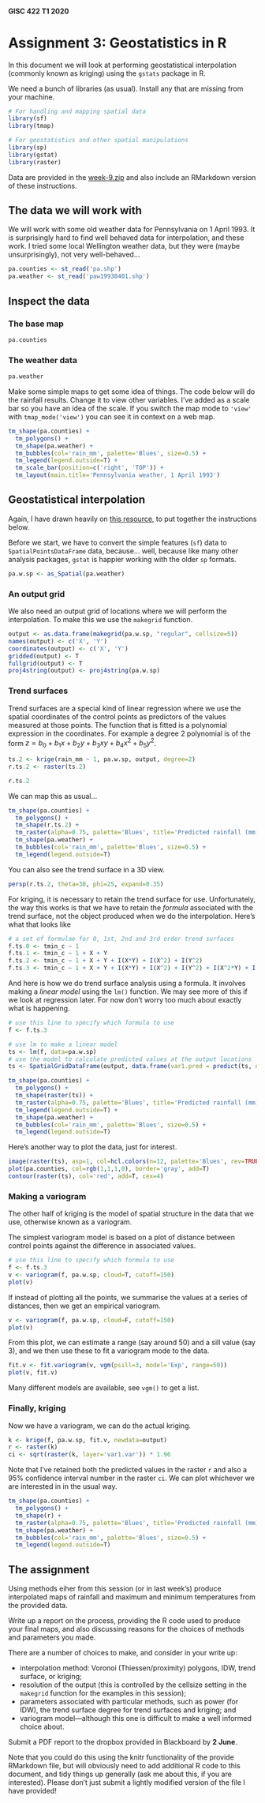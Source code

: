 #### GISC 422 T1 2020
# Assignment 3: Geostatistics in R
In this document we will look at performing geostatistical interpolation (commonly known as kriging) using the `gstats` package in R.

We need a bunch of libraries (as usual). Install any that are missing from your machine.
```r
# For handling and mapping spatial data
library(sf)
library(tmap)

# For geostatistics and other spatial manipulations
library(sp)
library(gstat)
library(raster)
```
Data are provided in the [week-9.zip](zip file) and also include an RMarkdown version of these instructions.

## The data we will work with
We will work with some old weather data for Pennsylvania on 1 April 1993. It is surprisingly hard to find well behaved data for interpolation, and these work. I tried some local Wellington weather data, but they were (maybe unsurprisingly), not very well-behaved...
```r
pa.counties <- st_read('pa.shp')
pa.weather <- st_read('paw19930401.shp')
```

## Inspect the data
### The base map
```r
pa.counties
```
### The weather data
```r
pa.weather
```

Make some simple maps to get some idea of things. The code below will do the rainfall results. Change it to view other variables. I've added as a scale bar so you have an idea of the scale. If you switch the map mode to `'view'` with `tmap_mode('view')` you can see it in context on a web map.
```r
tm_shape(pa.counties) +
  tm_polygons() +
  tm_shape(pa.weather) +
  tm_bubbles(col='rain_mm', palette='Blues', size=0.5) +
  tm_legend(legend.outside=T) +
  tm_scale_bar(position=c('right', 'TOP')) +
  tm_layout(main.title='Pennsylvania weather, 1 April 1993')
```

## Geostatistical interpolation
Again, I have drawn heavily on [this resource](https://mgimond.github.io/Spatial/interpolation-in-r.html), to put together the instructions below.

Before we start, we have to convert the simple features (`sf`) data to `SpatialPointsDataFrame` data, because... well, because like many other analysis packages, `gstat` is happier working with the older `sp` formats.
```r
pa.w.sp <- as_Spatial(pa.weather)
```

### An output grid
We also need an output grid of locations where we will perform the interpolation. To make this we use the `makegrid` function.
```r
output <- as.data.frame(makegrid(pa.w.sp, "regular", cellsize=5))
names(output) <- c('X', 'Y')
coordinates(output) <- c('X', 'Y')
gridded(output) <- T
fullgrid(output) <- T
proj4string(output) <- proj4string(pa.w.sp)
```

### Trend surfaces
Trend surfaces are a special kind of linear regression where we use the spatial coordinates of the control points as predictors of the values measured at those points. The function that is fitted is a polynomial expression in the coordinates. For example a degree 2 polynomial is of the form $z=b_0 + b_1x + b_2y + b_3xy + b_4x^2 + b_5y^2$.
```r
ts.2 <- krige(rain_mm ~ 1, pa.w.sp, output, degree=2)
r.ts.2 <- raster(ts.2)

r.ts.2
```

We can map this as usual...
```r
tm_shape(pa.counties) +
  tm_polygons() +
  tm_shape(r.ts.2) +
  tm_raster(alpha=0.75, palette='Blues', title='Predicted rainfall (mm)') +
  tm_shape(pa.weather) +
  tm_bubbles(col='rain_mm', palette='Blues', size=0.5) +
  tm_legend(legend.outside=T)
```

You can also see the trend surface in a 3D view.
```r
persp(r.ts.2, theta=30, phi=25, expand=0.35)
```

For kriging, it is necessary to retain the trend surface for use. Unfortunately, the way this works is that we have to retain the *formula* associated with the trend surface, not the object produced when we do the interpolation. Here's what that looks like

```r
# a set of formulae for 0, 1st, 2nd and 3rd order trend surfaces
f.ts.0 <- tmin_c ~ 1
f.ts.1 <- tmin_c ~ 1 + X + Y
f.ts.2 <- tmin_c ~ 1 + X + Y + I(X*Y) + I(X^2) + I(Y^2)
f.ts.3 <- tmin_c ~ 1 + X + Y + I(X*Y) + I(X^2) + I(Y^2) + I(X^2*Y) + I(X*Y^2) + I(X^3) + I(Y^3)
```

And here is how we do trend surface analysis using a formula. It involves making a *linear model* using the `lm()` function. We may see more of this if we look at regression later. For now don't worry too much about exactly what is happening.
```r
# use this line to specify which formula to use
f <- f.ts.3

# use lm to make a linear model
ts <- lm(f, data=pa.w.sp)
# use the model to calculate predicted values at the output locations
ts <- SpatialGridDataFrame(output, data.frame(var1.pred = predict(ts, newdata=output)))

tm_shape(pa.counties) +
  tm_polygons() +
  tm_shape(raster(ts)) +
  tm_raster(alpha=0.75, palette='Blues', title='Predicted rainfall (mm)') +
  tm_legend(legend.outside=T) +
  tm_shape(pa.weather) +
  tm_bubbles(col='rain_mm', palette='Blues', size=0.5) +
  tm_legend(legend.outside=T)
```

Here's another way to plot the data, just for interest.
```r
image(raster(ts), asp=1, col=hcl.colors(n=12, palette='Blues', rev=TRUE))
plot(pa.counties, col=rgb(1,1,1,0), border='gray', add=T)
contour(raster(ts), col='red', add=T, cex=4)
```

### Making a variogram
The other half of kriging is the model of spatial structure in the data that we use, otherwise known as a variogram.

The simplest variogram model is based on a plot of distance between control points against the difference in associated values.
```r
# use this line to specify which formula to use
f <- f.ts.3
v <- variogram(f, pa.w.sp, cloud=T, cutoff=150)
plot(v)
```

If instead of plotting all the points, we summarise the values at a series of distances, then we get an empirical variogram.
```r
v <- variogram(f, pa.w.sp, cloud=F, cutoff=150)
plot(v)
```

From this plot, we can estimate a range (say around 50) and a sill value (say 3), and we then use these to fit a variogram mode to the data.
```r
fit.v <- fit.variogram(v, vgm(psill=3, model='Exp', range=50))
plot(v, fit.v)
```

Many different models are available, see `vgm()` to get a list.

### Finally, kriging
Now we have a variogram, we can do the actual kriging.
```r
k <- krige(f, pa.w.sp, fit.v, newdata=output)
r <- raster(k)
ci <- sqrt(raster(k, layer='var1.var')) * 1.96
```

Note that I've retained both the predicted values in the raster `r` and also a 95% confidence interval number in the raster `ci`.  We can plot whichever we are interested in in the usual way.
```r
tm_shape(pa.counties) +
  tm_polygons() +
  tm_shape(r) +
  tm_raster(alpha=0.75, palette='Blues', title='Predicted rainfall (mm)') +
  tm_shape(pa.weather) +
  tm_bubbles(col='rain_mm', palette='Blues', size=0.5) +
  tm_legend(legend.outside=T)
```

## The assignment
Using methods eiher from this session (or in last week's) produce interpolated maps of rainfall and maximum and minimum temperatures from the provided data.

Write up a report on the process, providing the R code used to produce your final maps, and also discussing reasons for the choices of methods and parameters you made.

There are a number of choices to make, and consider in your write up:

+ interpolation method: Voronoi (Thiessen/proximity) polygons, IDW, trend surface, or kriging;
+ resolution of the output (this is controlled by the cellsize setting in the `makegrid` function for the examples in this session);
+ parameters associated with particular methods, such as power (for IDW), the trend surface degree for trend surfaces and kriging; and
+ variogram model&mdash;although this one is difficult to make a well informed choice about.

Submit a PDF report to the dropbox provided in Blackboard by **2 June**. 

Note that you could do this using the knitr functionality of the provide RMarkdown file, but will obviously need to add additional R code to this document, and tidy things up generally (ask me about this, if you are interested). Please don't just submit a lightly modified version of the file I have provided!
